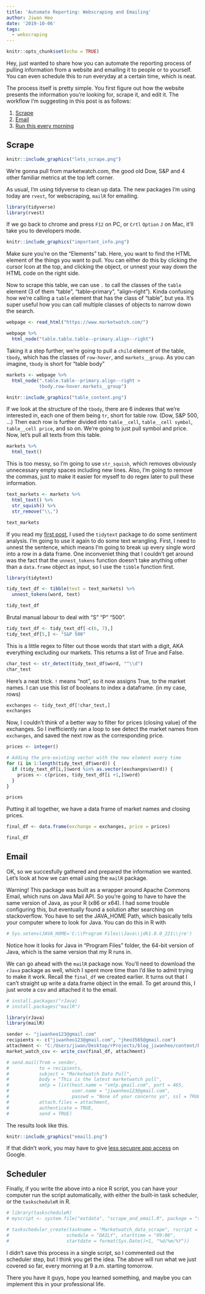 ```yaml
---
title: 'Automate Reporting: Webscraping and Emailing'
author: Jiwan Heo
date: '2019-10-06'
tags:
  - webscraping
---
```


```r
knitr::opts_chunk$set(echo = TRUE)
```

<style>
p.caption {
  font-size: 0.75em;
  font-style: italic;
  color: black;
  background-color: #f2f2f2;
}
</style>

Hey, just wanted to share how you can automate the reporting process of pulling information from a website and emailing it to people or to yourself. You can even schedule this to run everyday at a certain time, which is neat.

The process itself is pretty simple. You first figure out how the website presents the information you're looking for, scrape it, and edit it. The workflow I'm suggesting in this post is as follows:

1. [Scrape](#scrape)
2. [Email](#email)
3. [Run this every morning](#scheduler) 

## Scrape

```r
knitr::include_graphics("lets_scrape.png")
```

We're gonna pull from marketwatch.com, the good old Dow, S&P and 4 other familiar metrics at the top left corner.

As usual, I'm using tidyverse to clean up data. The new packages I'm using today are `rvest`, for webscraping, `mailR` for emailing.

```r
library(tidyverse)
library(rvest)
```

If we go back to chrome and press `F12` on PC, or `Crtl` `Option` `J` on Mac, it'll take you to developers mode. 

```r
knitr::include_graphics("important_info.png")
```

Make sure you're on the "Elements" tab. Here, you want to find the HTML element of the things you want to pull. You can either do this by clicking the cursor Icon at the top, and clicking the object, or unnest your way down the HTML code on the right side.

Now to scrape this table, we can use `.` to call the classes of the `table` element (3 of them "table", "table--primary", "align--right"). Kinda confusing how we're calling a `table` element that has the class of "table", but yea. It's super useful how you can call multiple classes of objects to narrow down the search.

```r
webpage <- read_html("https://www.marketwatch.com/")

webpage %>% 
  html_node("table.table.table--primary.align--right") 
```

Taking it a step further, we're going to pull a `child` element of the table, `tbody`, which has the classes of `row-hover`, and `markets__group`. As you can imagine, `tbody` is short for "table body" 

```r
markets <- webpage %>% 
  html_node(".table.table--primary.align--right > 
            tbody.row-hover.markets__group") 
```

```r
knitr::include_graphics("table_content.png")
```

If we look at the structure of the `tbody`, there are 6 indexes that we're interested in, each one of them being `tr`, short for table row. (Dow, S&P 500, ...) Then each row is further divided into `table__cell`, `table__cell symbol`, `table__cell price`, and so on. We're going to just pull symbol and price. Now, let's pull all texts from this table.

```r
markets %>% 
  html_text() 
```

This is too messy, so I'm going to use `str_squish`, which removes obviously unnecessary empty spaces including new lines. Also, I'm going to remove the commas, just to make it easier for myself to do regex later to pull these information.

```r
text_markets <- markets %>% 
  html_text() %>% 
  str_squish() %>% 
  str_remove("\\,")

text_markets
```

If you read my [first post](https://jiwanheo.rbind.io/blog/2019-07-28-nba-twitter-sentiment-2019-offseason/), I used the `tidytext` package to do some sentiment analysis. I'm going to use it again to do some text wrangling. First, I need to unnest the sentence, which means I'm going to break up every single word into a row in a data frame. One inconveniet thing that I couldn't get around was the fact that the `unnest_tokens` function doesn't take anything other than a `data.frame` object as input, so I use the `tibble` function first.

```r
library(tidytext)

tidy_text_df <- tibble(text = text_markets) %>% 
  unnest_tokens(word, text)

tidy_text_df
```

Brutal manual labour to deal with "S" "P" "500". 

```r
tidy_text_df <- tidy_text_df[-c(6, 7),]
tidy_text_df[5,] <- "S&P 500"
```

This is a little regex to filter out those words that start with a digit, AKA everything excluding our markets. This returns a list of True and False.

```r
char_test <- str_detect(tidy_text_df$word, "^\\d")
char_test
```

Here's a neat trick. `!` means "not", so it now assigns True, to the market names. I can use this list of booleans to index a dataframe. (in my case, rows)

```r
exchanges <- tidy_text_df[!char_test,]
exchanges
```

Now, I couldn't think of a better way to filter for prices (closing value) of the exchanges. So I inefficiently ran a loop to see detect the market names from `exchanges`, and saved the next row as the corresponding price.

```r
prices <- integer()

# Adding the pre-existing vector with the new element every time
for (i in 1:length(tidy_text_df$word)) {
  if (tidy_text_df[i,]$word %in% as.vector(exchanges$word)) {
    prices <- c(prices, tidy_text_df[i +1,]$word)
  }
}

prices
```

Putting it all together, we have a data frame of market names and closing prices.

```r
final_df <- data.frame(exchange = exchanges, price = prices)

final_df
```

## Email

OK, so we succesfully gathered and prepared the information we wanted. Let's look at how we can email using the `mailR` package. 

Warning! This package was built as a wrapper around Apache Commons Email, which runs on Java Mail API. So you're going to have to have the same version of Java, as your R (x86 or x64). I had some trouble configuring this, but eventually found a solution after searching on stackoverflow. You have to set the JAVA_HOME Path, which basically tells your computer where to look for Java. You can do this in R with 

```r
# Sys.setenv(JAVA_HOME='C:\\Program Files\\Java\\jdk1.8.0_221\\jre')
```

Notice how it looks for Java in "Program Files" folder, the 64-bit version of Java, which is the same version that my R runs in.

We can go ahead with the `mailR` package now. You'll need to download the `rJava` package as well, which I spent more time than I'd like to admit trying to make it work. Recall the `final_df` we created earlier. It turns out that I can't straight up write a data.frame object in the email. To get around this, I just wrote a csv and attached it to the email.

```r
# install.packages("rJava)
# install.packages("mailR")

library(rJava)
library(mailR)
```

```r
sender <- "jiwanheo123@gmail.com"
recipients <- c("jiwanheo123@gmail.com", "jheo3565@gmail.com")
attachment <- "C:/Users/jiwan/Desktop/rProjects/blog_jiwanheo/content/blog/2019-10-06-automate-reporting-webscraping-and-emailing/market_watch_csv.csv"
market_watch_csv <- write_csv(final_df, attachment)

# send.mail(from = sender,
#           to = recipients,
#           subject = "Marketwatch Data Pull",
#           body = "This is the latest marketwatch pull",
#           smtp = list(host.name = "smtp.gmail.com", port = 465,
#                       user.name = "jiwanheo123@gmail.com",
#                       passwd = "None of your concerns yo", ssl = TRUE),
#           attach.files = attachment,
#           authenticate = TRUE,
#           send = TRUE)
```

The results look like this.

```r
knitr::include_graphics("email1.png")
```

If that didn't work, you may have to give [less secupre app access](https://myaccount.google.com/lesssecureapps?pli=1) on Google.

## Scheduler

Finally, if you write the above into a nice R script, you can have your computer run the script automatically, with either the built-in task scheduler, or the `taskscheduleR` in R. 

```r
# library(taskscheduleR)
# myscript <- system.file("extdata", "scrape_and_email.R", package = "taskscheduleR")

# taskscheduler_create(taskname = "Marketwatch_data_scrape", rscript = myscript, 
#                     schedule = "DAILY", starttime = "09:00", 
#                     startdate = format(Sys.Date()+1, "%d/%m/%Y"))
```

I didn't save this process in a single script, so I commented out the scheduler step, but I think you get the idea. The above will run what we just covered so far, every morning at 9 a.m. starting tomorrow.

There you have it guys, hope you learned something, and maybe you can implement this in your professional life. 